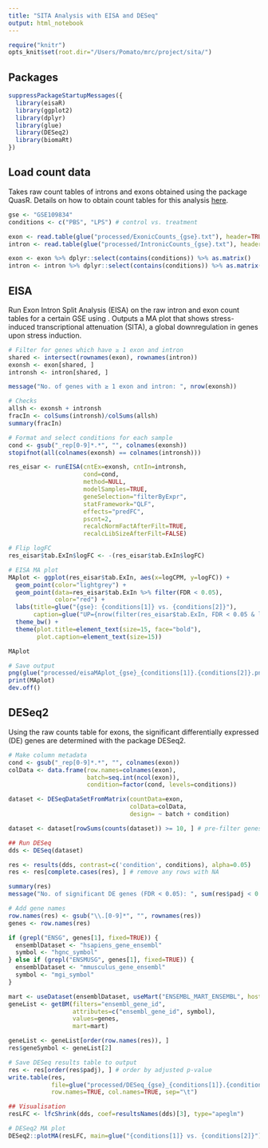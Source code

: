 ```yaml
---
title: "SITA Analysis with EISA and DESeq"
output: html_notebook
---
```

```r
require("knitr")
opts_knit$set(root.dir="/Users/Pomato/mrc/project/sita/")
```


## Packages
```r
suppressPackageStartupMessages({
  library(eisaR)
  library(ggplot2)
  library(dplyr)
  library(glue)
  library(DESeq2)
  library(biomaRt)
})
```

## Load count data
Takes raw count tables of introns and exons obtained using the package QuasR. Details on how to obtain count tables for this analysis [here](https://rdrr.io/github/fmicompbio/eisaR/f/vignettes/eisaR.Rmd).
```r
gse <- "GSE109834"
conditions <- c("PBS", "LPS") # control vs. treatment

exon <- read.table(glue("processed/ExonicCounts_{gse}.txt"), header=TRUE, sep="\t", row.names=1)
intron <- read.table(glue("processed/IntronicCounts_{gse}.txt"), header=TRUE, sep="\t", row.names=1)

exon <- exon %>% dplyr::select(contains(conditions)) %>% as.matrix()
intron <- intron %>% dplyr::select(contains(conditions)) %>% as.matrix()
```

## EISA
Run Exon Intron Split Analysis (EISA) on the raw intron and exon count tables for a certain GSE using . Outputs a MA plot that shows stress-induced transcriptional attenuation (SITA), a global downregulation in genes upon stress induction.
```r
# Filter for genes which have ≥ 1 exon and intron
shared <- intersect(rownames(exon), rownames(intron))
exonsh <- exon[shared, ]
intronsh <- intron[shared, ]

message("No. of genes with ≥ 1 exon and intron: ", nrow(exonsh))

# Checks
allsh <- exonsh + intronsh
fracIn <- colSums(intronsh)/colSums(allsh)
summary(fracIn)

# Format and select conditions for each sample
cond <- gsub("_rep[0-9]*.*", "", colnames(exonsh))
stopifnot(all(colnames(exonsh) == colnames(intronsh)))

res_eisar <- runEISA(cntEx=exonsh, cntIn=intronsh,
                     cond=cond,
                     method=NULL,
                     modelSamples=TRUE,
                     geneSelection="filterByExpr",
                     statFramework="QLF",
                     effects="predFC",
                     pscnt=2,
                     recalcNormFactAfterFilt=TRUE,
                     recalcLibSizeAfterFilt=FALSE)

# Flip logFC
res_eisar$tab.ExIn$logFC <- -(res_eisar$tab.ExIn$logFC)

# EISA MA plot
MAplot <- ggplot(res_eisar$tab.ExIn, aes(x=logCPM, y=logFC)) +
  geom_point(color="lightgrey") +
  geom_point(data=res_eisar$tab.ExIn %>% filter(FDR < 0.05),
             color="red") +
  labs(title=glue("{gse}: {conditions[1]} vs. {conditions[2]}"),
       caption=glue("UP={nrow(filter(res_eisar$tab.ExIn, FDR < 0.05 & logFC > 0))}, DOWN={nrow(filter(res_eisar$tab.ExIn, FDR < 0.05 & logFC < 0))}")) +
  theme_bw() +
  theme(plot.title=element_text(size=15, face="bold"),
        plot.caption=element_text(size=15))

MAplot

# Save output
png(glue("processed/eisaMAplot_{gse}_{conditions[1]}.{conditions[2]}.png"))
print(MAplot)
dev.off()
```

## DESeq2
Using the raw counts table for exons, the significant differentially expressed (DE) genes are determined with the package DESeq2.
```r
# Make column metadata
cond <- gsub("_rep[0-9]*.*", "", colnames(exon))
colData <- data.frame(row.names=colnames(exon),
                      batch=seq.int(ncol(exon)),
                      condition=factor(cond, levels=conditions))

dataset <- DESeqDataSetFromMatrix(countData=exon,
                                  colData=colData,
                                  design= ~ batch + condition)

dataset <- dataset[rowSums(counts(dataset)) >= 10, ] # pre-filter genes with no reads

## Run DESeq
dds <- DESeq(dataset)

res <- results(dds, contrast=c('condition', conditions), alpha=0.05)
res <- res[complete.cases(res), ] # remove any rows with NA

summary(res)
message("No. of significant DE genes (FDR < 0.05): ", sum(res$padj < 0.05, na.rm=TRUE))

# Add gene names
row.names(res) <- gsub("\\.[0-9]*", "", rownames(res))
genes <- row.names(res)

if (grepl("ENSG", genes[1], fixed=TRUE)) {
  ensemblDataset <- "hsapiens_gene_ensembl"
  symbol <- "hgnc_symbol"
} else if (grepl("ENSMUSG", genes[1], fixed=TRUE)) {
  ensemblDataset <- "mmusculus_gene_ensembl"
  symbol <- "mgi_symbol"
}

mart <- useDataset(ensemblDataset, useMart("ENSEMBL_MART_ENSEMBL", host="www.ensembl.org"))
geneList <- getBM(filters="ensembl_gene_id",
                  attributes=c("ensembl_gene_id", symbol),
                  values=genes,
                  mart=mart)

geneList <- geneList[order(row.names(res)), ]
res$geneSymbol <- geneList[2]

# Save DESeq results table to output
res <- res[order(res$padj), ] # order by adjusted p-value
write.table(res,
            file=glue("processed/DESeq_{gse}_{conditions[1]}.{conditions[2]}.txt"),
            row.names=TRUE, col.names=TRUE, sep="\t")

## Visualisation
resLFC <- lfcShrink(dds, coef=resultsNames(dds)[3], type="apeglm")

# DESeq2 MA plot
DESeq2::plotMA(resLFC, main=glue("{conditions[1]} vs. {conditions[2]}"))
```


